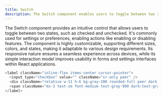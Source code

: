 ```yaml
---
title: Switch
description: The Switch component enables users to toggle between two states, such as checked and unchecked.
---
```

<div className="mdx-body">
The Switch component provides an intuitive control that allows users to toggle between two states, such as checked and unchecked. It's commonly used for settings or preferences, enabling actions like enabling or disabling features. The component is highly customizable, supporting different sizes, colors, and states, making it adaptable to various design requirements. Its responsive nature ensures a seamless experience across devices, while its simple interaction model improves usability in forms and settings interfaces within React applications.

<PreviewBox>
<Switch />
</PreviewBox>

```js showLineNumbers caption="You can customize the markup and modify the tags as per your preferred framework to seamlessly integrate them into your project."
<label className="inline-flex items-center cursor-pointer">
  <input type="checkbox" value="" className="sr-only peer" />
  <div className="relative w-11 h-6 bg-gray-200 rounded-full peer dark:bg-gray-700 peer-checked:after:translate-x-full rtl:peer-checked:after:-translate-x-full peer-checked:after:border-white after:content-[''] after:absolute after:top-[2px] after:start-[2px] after:bg-white after:border-gray-300 after:border after:rounded-full after:h-5 after:w-5 after:transition-all dark:border-gray-600 peer-checked:bg-blue-600"></div>
  <span className="ms-3 text-sm font-medium text-gray-900 dark:text-gray-300">Airplane mode</span>
</label>
```
</div>
